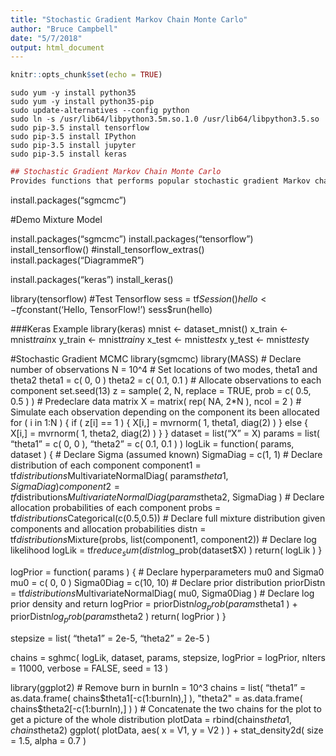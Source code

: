 ```yaml
---
title: "Stochastic Gradient Markov Chain Monte Carlo"
author: "Bruce Campbell"
date: "5/7/2018"
output: html_document
---
```


```r
knitr::opts_chunk$set(echo = TRUE)
```

```
sudo yum -y install python35
sudo yum -y install python35-pip
sudo update-alternatives --config python
sudo ln -s /usr/lib64/libpython3.5m.so.1.0 /usr/lib64/libpython3.5.so
sudo pip-3.5 install tensorflow
sudo pip-3.5 install IPython
sudo pip-3.5 install jupyter
sudo pip-3.5 install keras
```

```r


## Stochastic Gradient Markov Chain Monte Carlo
Provides functions that performs popular stochastic gradient Markov chain Monte Carlo (SGMCMC) methods on user specified models. The required gradients are automatically calculated using 'TensorFlow'

```
install.packages("sgmcmc")

#Demo Mixture Model

install.packages("sgmcmc")
install.packages("tensorflow")
install_tensorflow()
#install_tensorflow_extras()
install.packages("DiagrammeR")

install.packages("keras")
install_keras()

library(tensorflow)
#Test Tensorflow
sess = tf$Session()
hello <- tf$constant('Hello, TensorFlow!')
sess$run(hello)


###Keras Example
library(keras)
mnist <- dataset_mnist()
x_train <- mnist$train$x
y_train <- mnist$train$y
x_test <- mnist$test$x
y_test <- mnist$test$y

#Stochastic Gradient MCMC
library(sgmcmc)
library(MASS)
# Declare number of observations
N = 10^4
# Set locations of two modes, theta1 and theta2
theta1 = c( 0, 0 )
theta2 = c( 0.1, 0.1 )
# Allocate observations to each component
set.seed(13)
z = sample( 2, N, replace = TRUE, prob = c( 0.5, 0.5 ) )
# Predeclare data matrix
X = matrix( rep( NA, 2*N ), ncol = 2 )
# Simulate each observation depending on the component its been allocated
for ( i in 1:N ) {
  if ( z[i] == 1 ) {
    X[i,] = mvrnorm( 1, theta1, diag(2) )
  } else {
    X[i,] = mvrnorm( 1, theta2, diag(2) )
  }
}
dataset = list("X" = X)
params = list( "theta1" = c( 0, 0 ), "theta2" = c( 0.1, 0.1 ) )
logLik = function( params, dataset ) {
  # Declare Sigma (assumed known)
  SigmaDiag = c(1, 1)
  # Declare distribution of each component
  component1 = tf$distributions$MultivariateNormalDiag( params$theta1, SigmaDiag )
  component2 = tf$distributions$MultivariateNormalDiag( params$theta2, SigmaDiag )
  # Declare allocation probabilities of each component
  probs = tf$distributions$Categorical(c(0.5,0.5))
  # Declare full mixture distribution given components and allocation probabilities
  distn = tf$distributions$Mixture(probs, list(component1, component2))
  # Declare log likelihood
  logLik = tf$reduce_sum( distn$log_prob(dataset$X) )
  return( logLik )
}

logPrior = function( params ) {
  # Declare hyperparameters mu0 and Sigma0
  mu0 = c( 0, 0 )
  Sigma0Diag = c(10, 10)
  # Declare prior distribution
  priorDistn = tf$distributions$MultivariateNormalDiag( mu0, Sigma0Diag )
  # Declare log prior density and return
  logPrior = priorDistn$log_prob( params$theta1 ) + priorDistn$log_prob( params$theta2 )
  return( logPrior )
}

stepsize = list( "theta1" = 2e-5, "theta2" = 2e-5 )

chains = sghmc( logLik, dataset, params, stepsize, logPrior = logPrior, nIters = 11000, 
                verbose = FALSE, seed = 13 )

library(ggplot2)
# Remove burn in
burnIn = 10^3
chains = list( "theta1" = as.data.frame( chains$theta1[-c(1:burnIn),] ),
               "theta2" = as.data.frame( chains$theta2[-c(1:burnIn),] ) )
# Concatenate the two chains for the plot to get a picture of the whole distribution
plotData = rbind(chains$theta1, chains$theta2)
ggplot( plotData, aes( x = V1, y = V2 ) ) +
  stat_density2d( size = 1.5, alpha = 0.7 )

```
```